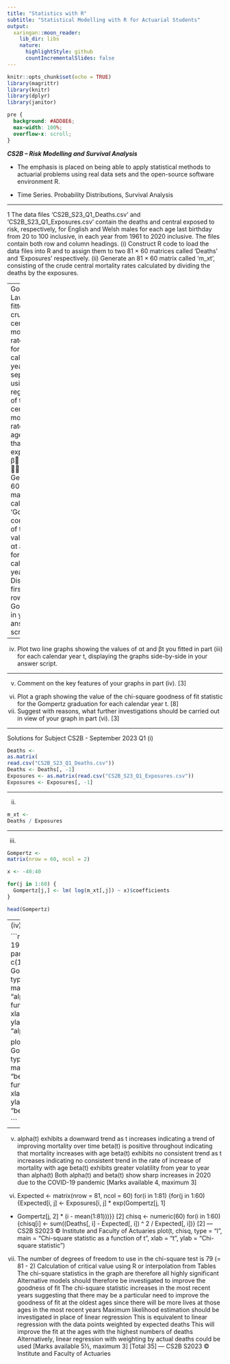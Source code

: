 ```yaml
---
title: "Statistics with R"
subtitle: "Statistical Modelling with R for Actuarial Students"
output:
  xaringan::moon_reader:
    lib_dir: libs
    nature:
      highlightStyle: github
      countIncrementalSlides: false
---
```


```r
knitr::opts_chunk$set(echo = TRUE)
library(magrittr)
library(knitr)
library(dplyr)
library(janitor)


```

```css
pre {
  background: #ADD8E6;
  max-width: 100%;
  overflow-x: scroll;
}
```

***CS2B – Risk Modelling and Survival Analysis ***


* The emphasis is placed on being able to apply statistical methods to actuarial problems using real data sets and the open-source software environment R. 

* Time Series. Probability Distributions, Survival Analysis

---



1 The data files ‘CS2B_S23_Q1_Deaths.csv’ and ‘CS2B_S23_Q1_Exposures.csv’
contain the deaths and central exposed to risk, respectively, for English and Welsh
males for each age last birthday from 20 to 100 inclusive, in each year from 1961 to
2020 inclusive. The files contain both row and column headings.
(i) Construct R code to load the data files into R and to assign them to two 81 ×
60 matrices called ‘Deaths’ and ‘Exposures’ respectively. 
(ii) Generate an 81 × 60 matrix called ‘m_xt’, consisting of the crude central
mortality rates calculated by dividing the deaths by the exposures. 

---
Gompertz Law is fitted to the crude central mortality rates, mxt, for each calendar year
t separately using linear regression of the log central mortality rates on age x such
that:
𝑚􀯫􀯧 􀵌 exp􀵫α􀯧 􀵅 β􀯧􁈺𝑥 􀵆 𝑥̅􁈻􀵯
(iii) Generate a 60 × 2 matrix called ‘Gompertz’, consisting of the values of αt and
βt for each calendar year t. Display the first six rows of Gompertz in your
answer script.

---

(iv) Plot two line graphs showing the values of αt and βt you fitted in part (iii) for
each calendar year t, displaying the graphs side-by-side in your answer script.

---


(v) Comment on the key features of your graphs in part (iv). [3]
(vi) Plot a graph showing the value of the chi-square goodness of fit statistic for
the Gompertz graduation for each calendar year t. [8]
(vii) Suggest with reasons, what further investigations should be carried out in view
of your graph in part (vi). [3]



---

Solutions for Subject CS2B - September 2023
Q1
(i)

```r
Deaths <- 
as.matrix(
read.csv("CS2B_S23_Q1_Deaths.csv")) 
Deaths <- Deaths[, -1] 
Exposures <- as.matrix(read.csv("CS2B_S23_Q1_Exposures.csv"))
Exposures <- Exposures[, -1] 
```

---

(ii)

```r
m_xt <- 
Deaths / Exposures 
```


---


(iii)

```r
Gompertz <- 
matrix(nrow = 60, ncol = 2) 

x <- -40:40 

for(j in 1:60) {
  Gompertz[j,] <- lm( log(m_xt[,j]) ~ x)$coefficients
}

```

```r
head(Gompertz) 
```

---
(iv)

```r
t = 1961:2020 
par(mfrow = c(1,2))
plot( 
t, 
Gompertz[,1], 
type = "l", 
main = "alpha(t) as a function of t", 
xlab = "t", 
ylab = "alpha(t)") 


plot(t, Gompertz[,2], type = "l", 
     main = "beta(t) as a function of t", xlab = "t", 
     ylab = "beta(t)") 

```


---

(v)
alpha(t) exhibits a downward trend as t increases 
indicating a trend of improving mortality over time 
beta(t) is positive throughout 
indicating that mortality increases with age 
beta(t) exhibits no consistent trend as t increases 
indicating no consistent trend in the rate of increase of mortality with age 
beta(t) exhibits greater volatility from year to year than alpha(t) 
Both alpha(t) and beta(t) show sharp increases in 2020 due to the COVID-19
pandemic 
[Marks available 4, maximum 3]
(vi)
Expected <- matrix(nrow = 81, ncol = 60) 
for(i in 1:81) 
{for(j in 1:60) 
{Expected[i, j] <- Exposures[i, j] * exp(Gompertz[j, 1]
+ Gompertz[j, 2] * (i - mean(1:81)))}} [2]
chisq <- numeric(60) 
for(i in 1:60) 
{chisq[i] <- sum((Deaths[, i] - Expected[, i]) ^ 2
/ Expected[, i])} [2]
---
CS2B S2023 © Institute and Faculty of Actuaries
plot(t, chisq, type = "l", main = "Chi-square statistic
as a function of t", xlab = "t", ylab = "Chi-square statistic") 

(vii)
The number of degrees of freedom to use in the chi-square test is 79 (= 81 - 2) 
Calculation of critical value using R or interpolation from Tables 
The chi-square statistics in the graph are therefore all highly significant 
Alternative models should therefore be investigated to improve the goodness of fit 
The chi-square statistic increases in the most recent years 
suggesting that there may be a particular need to improve the goodness of fit at the oldest ages 
since there will be more lives at those ages in the most recent years 
Maximum likelihood estimation should be investigated in place of linear regression 
This is equivalent to linear regression with the data points weighted by expected
deaths 
This will improve the fit at the ages with the highest numbers of deaths 
Alternatively, linear regression with weighting by actual deaths could be used 
[Marks available 5½, maximum 3]
[Total 35]
---
CS2B S2023 © Institute and Faculty of Actuaries